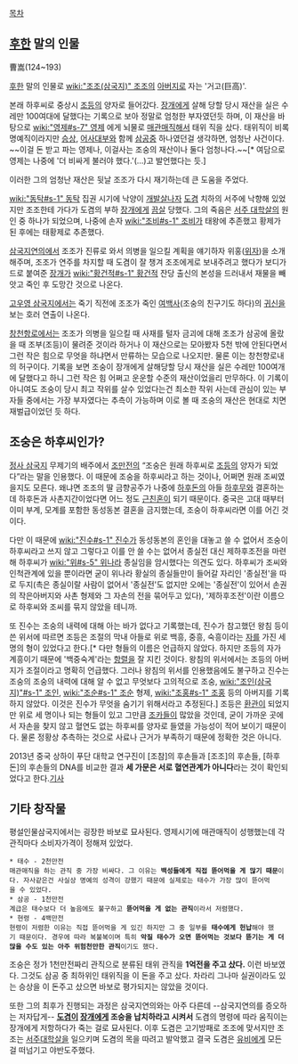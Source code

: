 [[목차]]
== [[후한]] 말의 인물 ==
曹嵩(124~193)

[[후한]] 말의 인물로 [[wiki:"조조(삼국지)" 조조]]의 [[아버지]]로 자는 '거고(巨高)'.

본래 하후씨로 중상시 [[조등]]의 양자로 들어갔다. [[장개]]에게 살해 당할 당시 재산을 실은 수레만 100여대에 달했다는 기록으로 보아 정말로 엄청한 부자였던듯 하며, 이 재산을 바탕으로 [[wiki:"영제#s-7" 영제]] 에게 뇌물로 [[매관매직]]해서 태위 직을 샀다. 태위직이 비록 명예직이라지만 [[승상]], [[어사대부]]와 함께 [[삼공]]중 하나였던걸 생각하면, 엄청난 사건이다. ~~이걸 돈 받고 파는 영제나, 이걸사는 조숭의 재산이나 둘다 엄청나다.~~[* 여담으로 영제는 나중에 '더 비싸게 불러야 했다.'(…)고 발언했다는 듯.]

이러한 그의 엄청난 재산은 뒷날 조조가 다시 재기하는데 큰 도움을 주었다.

[[wiki:"동탁#s-1" 동탁]] 집권 시기에 낙양이 [[개발살]]나자 [[도겸]] 치하의 서주에 낙향해 있었지만 조조한테 가다가 도겸의 부하 [[장개]]에게 [[끔살]] 당했다. 그의 죽음은 [[서주 대학살]]의 원인 중 하나가 되었으며, 나중에 손자 [[wiki:"조비#s-1" 조비]]가 태왕에 추존했고 황제가 된 후에는 태황제로 추존했다.

[[삼국지연의]]에서 조조가 진류로 와서 의병을 일으킬 계획을 얘기하자 위홍([[위자]])을 소개해주며, 조조가 연주를 차지할 때 도겸이 잘 챙겨 조조에게로 보내주려고 했다가 보디가드로 붙여준 [[장개]]가 [[wiki:"황건적#s-1" 황건적]] 잔당 출신의 본성을 드러내서 재물을 빼앗고 죽인 후 도망간 것으로 나온다.

[[고우영 삼국지]]에서는 죽기 직전에 조조가 죽인 [[여백사]](조숭의 친구기도 하다)의 [[귀신]]을 보는 호러 연출이 나온다.

[[창천항로]]에서는 조조가 의병을 일으킬 때 사재를 털자 금괴에 대해 조조가 삼공에 올랐을 때 조부(조등)이 물려준 것이라 하거나 이 재산으로는 모아봤자 5천 밖에 안된다면서 그런 작은 힘으로 무엇을 하냐면서 만류하는 모습으로 나오지만. 물론 이는 창천향로내의 허구이다. 기록을 보면 조숭이 장개에게 살해당할 당시 재산을 실은 수레만 100여개에 달했다고 하니 그런 작은 힘 어쩌고 운운할 수준의 재산이었을리 만무하다. 이 기록이 아니여도 조숭이 당시 최고 작위를 살수 있었다는건 최소한 작위 사는데 관심이 있는 부자들 중에서는 가장 부자였다는 추측이 가능하며 이로 볼 때 조숭의 재산은 현대로 치면 재벌급이었던 듯 하다.  
== 조숭은 하후씨인가? ==
[[정사 삼국지]] 무제기의 배주에서 [[조만전]]의 “조숭은 원래 하후씨로 [[조등]]의 양자가 되었다”라는 말을 인용했다. 이 때문에 조숭을 하후씨라고 하는 것이나, 어쩌면 원래 조씨였을지도 모른다. 왜냐면 조조의 딸 금향공주가 나중에 [[하후돈]]의 아들 [[하후무]]와 결혼하는데 하후돈과 사촌지간이었다면 어느 정도 [[근친혼]]이 되기 때문이다. 중국은 고대 때부터 이미 부계, 모계를 포함한 동성동본 결혼을 금지했는데, 조숭이 하후씨라면 이를 어긴 것이다.

다만 이 때문에 [[wiki:"진수#s-1" 진수]]가 동성동본의 혼인을 대놓고 쓸 수 없어서 조숭이 하후씨라고 쓰지 않고 그렇다고 이를 안 쓸 수는 없어서 종실전 대신 제하후조전을 마련해 하후씨가 [[wiki:"위#s-5" 위나라]] 종실임을 암시했다는 의견도 있다. 하후씨가 조씨와 인척관계에 있을 뿐이라면 굳이 위나라 황실의 종실들만이 들어갈 자리인 '종실전'을 따로 두지(촉은 종실이랄 사람이 없어서 '종실전'도 없지만 오에는 '종실전'이 있어서 손권의 작은아버지와 사촌 형제와 그 자손의 전을 묶어두고 있다), '제하후조전'이란 이름으로 하후씨와 조씨를 묶지 않았을 테니까.

또 진수는 조숭의 내력에 대해 아는 바가 없다고 기록했는데, 진수가 참고했던 왕침 등이 쓴 위서에 따르면 조등은 조절의 막내 아들로 위로 백흥, 중흥, 숙흥이라는 [[자]]를 가진 세명의 형이 있었다고 한다.[* 다만 형들의 이름은 언급하지 않았다. 하지만 조등의 자가 계흥이기 때문에 '백중숙계'라는 [[항렬]]을 잘 지킨 것이다. 왕침의 위서에서는 조등의 아버지가 조절이라고 명확히 언급했다. 그러나 왕침의 위서를 인용했음에도 불구하고 진수는 조숭의 조숭의 내력에 대해 알 수 없고 무엇보다 고의적으로 조숭, [[wiki:"조인(삼국지)"#s-1" 조인]], [[wiki:"조순#s-1" 조순]] 형제, [[wiki:"조홍#s-1" 조홍]] 등의 아버지를 기록하지 않았다. 이것은 진수가 무엇을 숨기기 위해서라고 추정된다.] 조등은 [[환관]]이 되었지만 위로 세 명이나 되는 형들이 있고 그만큼 [[조카]]들이 많았을 것인데, 굳이 가까운 곳에서 자손을 찾지 않고 혈연도 없는 하후씨를 양자로 들였을 가능성이 적어 보이기 때문이다. 물론 정황상 추측하는 것으로 사료나 근거가 부족하기 때문에 정확한 것은 아니다. 

2013년 중국 상하이 푸단 대학교 연구진이 [조참]의 후손들과 [조조]의 후손들, [하후돈]의 후손들의 DNA를 비교한 결과 '''세 가문은 서로 혈연관계가 아니다'''라는 것이 확인되었다고 한다.[http://news.naver.com/main/ranking/read.nhn?mid=etc&sid1=111&rankingType=popular_day&oid=025&aid=0002298163&date=20131113&type=1&rankingSeq=4&rankingSectionId=104 기사]

== 기타 창작물 ==
평설인물삼국지에서는 굉장한 바보로 묘사된다. 영제시기에 매관매직이 성행했는데 각 관직마다 소비자가격이 정해져 있었다.
 * 태수 - 2천만전
 매관매직을 하는 관직 중 가장 비싸다. 그 이유는 '''백성들에게 직접 뜯어먹을 게 많기 때문'''이다. 자사같은건 사실상 명예의 성격이 강했기 때문에 실제로는 태수가 가장 많이 뜯어먹을 수 있었다.  
 * 삼공 - 1천만전
 계급은 태수보다 더 높음에도 불구하고 '''뜯어먹을 게 없는 관직'''이라서 저렴했다.
 * 현령 - 4백만전 
 현령이 저렴한 이유는 직접 뜯어먹을 게 있긴 하지만 그 중 일부를 '''태수에게 헌납'''해야 했기 때문이다. 경우에 따라 복불복이며 특히 '''악질 태수가 오면 뜯어먹는 것보다 뜯기는 게 더 많을 수도 있는 아주 위험천만한 관직'''이기도 했다. 

조숭은 정가 1천만전짜리 관직으로 분류된 태위 관직을 '''1억전을 주고 샀다.''' 이런 바보였다. 그것도 삼공 중 최하위인 태위직을 이 돈을 주고 샀다. 차라리 그나마 실권이라도 있는 승상을 이 돈주고 샀으면 바보로 평가되지는 않았을 것이다. 

또한 그의 최후가 진행되는 과정은 삼국지연의와는 아주 다른데 --삼국지연의를 증오하는 저자답게-- '''[[도겸]]이 [[장개]]에게 조숭을 납치하라고 시켜서''' 도겸의 명령에 따라 움직이는 장개에게 저항하다가 죽는 걸로 묘사된다. 이후 도겸은 고기방패로 조조에 맞서지만 조조는 [[서주대학살]]을 일으키며 도겸의 목을 따려고 발악했고 결국 도겸은 [[유비]]에게 모든 걸 떠넘기고 야반도주했다.

